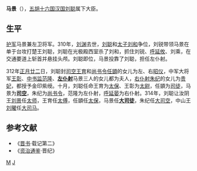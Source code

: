 '''马景'''（{{bd|？||？||}}），[[五胡十六国|五胡十六国]][[前赵|汉国]][[刘聪|刘聪]]属下大臣。
==生平==
[[护军|护军]]马景兼左卫将军。310年，[[刘渊|刘渊]]去世，[[刘聪|刘聪]]和[[太子|太子]][[刘和|刘和]]争位，刘锐带领马景在单于台攻打楚王刘聪，刘聪在光极殿西室杀了刘和，抓住刘锐、[[呼延攸|呼延攸]]、刘乘，在交通要道上斩首并悬挂头颅。刘聪即位，马景投靠了刘聪，担任左仆射。

312年[[正月廿二|正月廿二]]日，刘聪封[[司空|司空]][[王育_(晋朝)|王育]]和[[尚书令|尚书令]][[任顗|任顗]]的女儿为左、右[[昭仪|昭仪]]，中军大将军[[王彰|王彰]]、[[中书监|中书监]][[范隆_(前赵)|范隆]]、'''[[左仆射|左仆射]]'''马景三人的女儿都为夫人，[[右仆射|右仆射]][[朱纪_(十六国)|朱纪]]的女儿为[[贵妃|贵妃]]，都授予金印紫绶。十月，刘聪任命王育为[[太保|太保]]、王彰为[[太尉|太尉]]，任顗为[[司徒|司徒]]，马景为'''[[司空|司空]]'''，朱纪为[[尚书令|尚书令]]，范隆为左仆射，[[呼延晏|呼延晏]]为右仆射。314年，刘聪让汝阴王[[刘景_(汉赵)|刘景]]任[[太师|太师]]，王育任[[太傅|太傅]]，任顗任[[太保|太保]]，马景任'''[[大司徒|大司徒]]'''，朱纪任[[大司空|大司空]]，中山王[[刘曜|刘曜]]任[[大司马|大司马]]。

==参考文献==
* 《[[晋书|晋书]]·载记第二》
* 《[[资治通鉴|资治通鉴]]·晋纪》
[[分类:前赵官员|M]]
[[分类:马姓|J]]